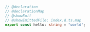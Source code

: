 ```ts twoslash
// @declaration
// @declarationMap
// @showEmit
// @showEmittedFile: index.d.ts.map
export const hello: string = "world";
```
